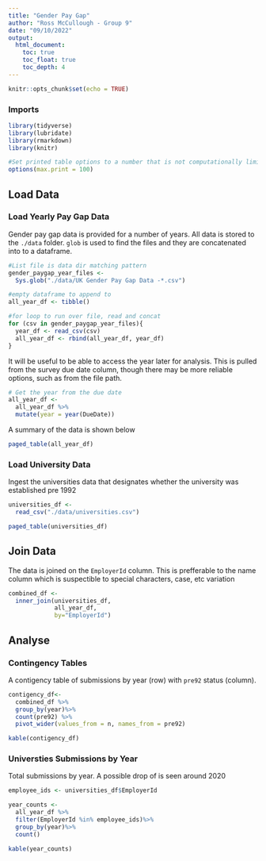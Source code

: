 ```yaml
---
title: "Gender Pay Gap"
author: "Ross McCullough - Group 9"
date: "09/10/2022"
output:
  html_document:
    toc: true
    toc_float: true
    toc_depth: 4
---
```


```r
knitr::opts_chunk$set(echo = TRUE)
```

### Imports

```r
library(tidyverse)
library(lubridate)
library(rmarkdown)
library(knitr)

#Set printed table options to a number that is not computationally limiting 
options(max.print = 100)
```

## Load Data

### Load Yearly Pay Gap Data

Gender pay gap data is provided for a number of years. All data is stored to the `./data` folder. `glob` is used to find the files and they are concatenated into to a dataframe.

```r
#List file is data dir matching pattern
gender_paygap_year_files <- 
  Sys.glob("./data/UK Gender Pay Gap Data -*.csv")

#empty dataframe to append to
all_year_df <- tibble()

#for loop to run over file, read and concat
for (csv in gender_paygap_year_files){
  year_df <- read_csv(csv)
  all_year_df <- rbind(all_year_df, year_df)
}
```

It will be useful to be able to access the year later for analysis. This is pulled from the survey due date column, though there may be more reliable options, such as from the file path.

```r
# Get the year from the due date
all_year_df <-
  all_year_df %>%
  mutate(year = year(DueDate))
```

A summary of the data is shown below

```r
paged_table(all_year_df)
```


### Load University Data

Ingest the universities data that designates whether the university was established pre 1992

```r
universities_df <-
  read_csv("./data/universities.csv")

paged_table(universities_df)
```

## Join Data

The data is joined on the `EmployerId` column. This is prefferable to the name column which is suspectible to special characters, case, etc variation

```r
combined_df <- 
  inner_join(universities_df,
             all_year_df,
             by="EmployerId")
```

## Analyse

### Contingency Tables

A contigency table of submissions by year (row) with `pre92` status (column). 

```r
contigency_df<-
  combined_df %>%
  group_by(year)%>%
  count(pre92) %>%
  pivot_wider(values_from = n, names_from = pre92)

kable(contigency_df)
```

### Universties Submissions by Year

Total submissions by year. A possible drop of is seen around 2020

```r
employee_ids <- universities_df$EmployerId

year_counts <-
  all_year_df %>%
  filter(EmployerId %in% employee_ids)%>%
  group_by(year)%>%
  count() 

kable(year_counts)
```

